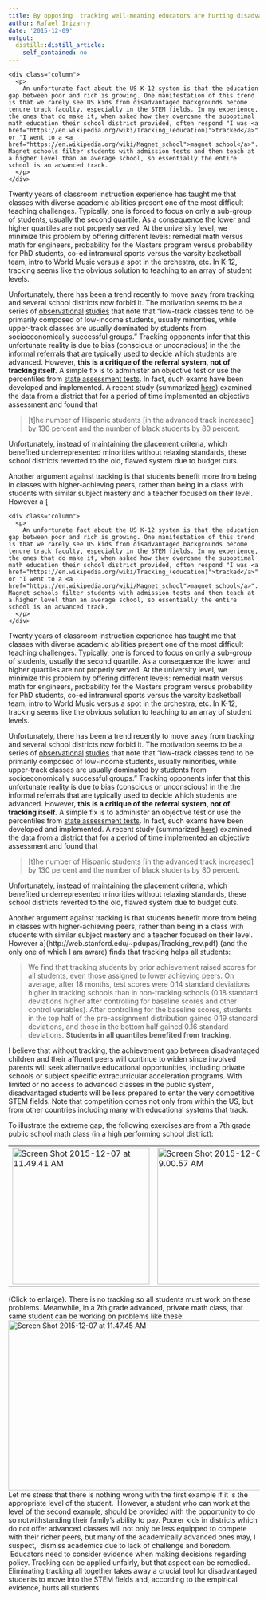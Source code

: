 ```yaml
---
title: By opposing  tracking well-meaning educators are hurting disadvantaged kids
author: Rafael Irizarry
date: '2015-12-09'
output:
  distill::distill_article:
    self_contained: no
---
```


<div class="page" title="Page 2">
  <div class="layoutArea">
    <div class="column">
      <p>
        An unfortunate fact about the US K-12 system is that the education gap between poor and rich is growing. One manifestation of this trend is that we rarely see US kids from disadvantaged backgrounds become tenure track faculty, especially in the STEM fields. In my experience, the ones that do make it, when asked how they overcame the suboptimal math education their school district provided, often respond "I was <a href="https://en.wikipedia.org/wiki/Tracking_(education)">tracked</a>" or "I went to a <a href="https://en.wikipedia.org/wiki/Magnet_school">magnet school</a>". Magnet schools filter students with admission tests and then teach at a higher level than an average school, so essentially the entire school is an advanced track.
      </p>
    </div>
  </div>
</div>

Twenty years of classroom instruction experience has taught me that classes with diverse academic abilities present one of the most difficult teaching challenges. Typically, one is forced to focus on only a sub-group of students, usually the second quartile. As a consequence the lower and higher quartiles are not properly served. At the university level, we minimize this problem by offering different levels: remedial math versus math for engineers, probability for the Masters program versus probability for PhD students, co-ed intramural sports versus the varsity basketball team, intro to World Music versus a spot in the orchestra, etc. In K-12, tracking seems like the obvious solution to teaching to an array of student levels.

Unfortunately, there has been a trend recently to move away from tracking and several school districts now forbid it. The motivation seems to be a series of [observational](http://www.tandfonline.com/doi/abs/10.1207/s15430421tip4501_9) [studies](http://files.eric.ed.gov/fulltext/ED329615.pdf) that note that "low-track classes tend to be primarily composed of low-income students, usually minorities, while upper-track classes are usually dominated by students from socioeconomically successful groups." Tracking opponents infer that this unfortunate reality is due to bias (conscious or unconscious) in the the informal referrals that are typically used to decide which students are advanced. However, **this is a critique of the referral system, not of tracking itself.** A simple fix is to administer an objective test or use the percentiles from [state assessment tests](http://www.doe.mass.edu/mcas/overview.html). In fact, such exams have been developed and implemented. A recent study (summarized [here](http://www.vox.com/2015/11/23/9784250/card-giuliano-gifted-talented)) examined the data from a district that for a period of time implemented an objective assessment and found that

> [t]he number of Hispanic students [in the advanced track increased] by 130 percent and the number of black students by 80 percent.

Unfortunately, instead of maintaining the placement criteria, which benefited underrepresented minorities without relaxing standards, these school districts reverted to the old, flawed system due to budget cuts.

Another argument against tracking is that students benefit more from being in classes with higher-achieving peers, rather than being in a class with students with similar subject mastery and a teacher focused on their level. However a [<div class="page" title="Page 2">
  <div class="layoutArea">
    <div class="column">
      <p>
        An unfortunate fact about the US K-12 system is that the education gap between poor and rich is growing. One manifestation of this trend is that we rarely see US kids from disadvantaged backgrounds become tenure track faculty, especially in the STEM fields. In my experience, the ones that do make it, when asked how they overcame the suboptimal math education their school district provided, often respond "I was <a href="https://en.wikipedia.org/wiki/Tracking_(education)">tracked</a>" or "I went to a <a href="https://en.wikipedia.org/wiki/Magnet_school">magnet school</a>". Magnet schools filter students with admission tests and then teach at a higher level than an average school, so essentially the entire school is an advanced track.
      </p>
    </div>
  </div>
</div>

Twenty years of classroom instruction experience has taught me that classes with diverse academic abilities present one of the most difficult teaching challenges. Typically, one is forced to focus on only a sub-group of students, usually the second quartile. As a consequence the lower and higher quartiles are not properly served. At the university level, we minimize this problem by offering different levels: remedial math versus math for engineers, probability for the Masters program versus probability for PhD students, co-ed intramural sports versus the varsity basketball team, intro to World Music versus a spot in the orchestra, etc. In K-12, tracking seems like the obvious solution to teaching to an array of student levels.

Unfortunately, there has been a trend recently to move away from tracking and several school districts now forbid it. The motivation seems to be a series of [observational](http://www.tandfonline.com/doi/abs/10.1207/s15430421tip4501_9) [studies](http://files.eric.ed.gov/fulltext/ED329615.pdf) that note that "low-track classes tend to be primarily composed of low-income students, usually minorities, while upper-track classes are usually dominated by students from socioeconomically successful groups." Tracking opponents infer that this unfortunate reality is due to bias (conscious or unconscious) in the the informal referrals that are typically used to decide which students are advanced. However, **this is a critique of the referral system, not of tracking itself.** A simple fix is to administer an objective test or use the percentiles from [state assessment tests](http://www.doe.mass.edu/mcas/overview.html). In fact, such exams have been developed and implemented. A recent study (summarized [here](http://www.vox.com/2015/11/23/9784250/card-giuliano-gifted-talented)) examined the data from a district that for a period of time implemented an objective assessment and found that

> [t]he number of Hispanic students [in the advanced track increased] by 130 percent and the number of black students by 80 percent.

Unfortunately, instead of maintaining the placement criteria, which benefited underrepresented minorities without relaxing standards, these school districts reverted to the old, flawed system due to budget cuts.

Another argument against tracking is that students benefit more from being in classes with higher-achieving peers, rather than being in a class with students with similar subject mastery and a teacher focused on their level. However a](http://web.stanford.edu/~pdupas/Tracking_rev.pdf) (and the only one of which I am aware) finds that tracking helps all students:

> We find that tracking students by prior achievement raised scores for all students, even those assigned to lower achieving peers. On average, after 18 months, test scores were 0.14 standard deviations higher in tracking schools than in non-tracking schools (0.18 standard deviations higher after controlling for baseline scores and other control variables). After controlling for the baseline scores, students in the top half of the pre-assignment distribution gained 0.19 standard deviations, and those in the bottom half gained 0.16 standard deviations. **Students in all quantiles benefited from tracking. **

I believe that without tracking, the achievement gap between disadvantaged children and their affluent peers will continue to widen since involved parents will seek alternative educational opportunities, including private schools or subject specific extracurricular acceleration programs. With limited or no access to advanced classes in the public system, disadvantaged students will be less prepared to enter the very competitive STEM fields. Note that competition comes not only from within the US, but from other countries including many with educational systems that track.

To illustrate the extreme gap, the following exercises are from a 7th grade public school math class (in a high performing school district):

<table style="width: 100%;">
  <tr>
    <td>
      <a href="http://simplystatistics.org/wp-content/uploads/2016/12/Screen-Shot-2015-12-07-at-11.49.41-AM.png"><img src="http://simplystatistics.org/wp-content/uploads/2016/12/Screen-Shot-2015-12-07-at-11.49.41-AM.png" alt="Screen Shot 2015-12-07 at 11.49.41 AM" width="275" /></a>
    </td>
    
    <td>
      <a href="http://simplystatistics.org/wp-content/uploads/2016/12/Screen-Shot-2015-12-09-at-9.00.57-AM.png"><img src="http://simplystatistics.org/wp-content/uploads/2016/12/Screen-Shot-2015-12-09-at-9.00.57-AM.png" alt="Screen Shot 2015-12-09 at 9.00.57 AM" width="275" /></a>
    </td>
  </tr>
</table>

(Click to enlarge). There is no tracking so all students must work on these problems. Meanwhile, in a 7th grade advanced, private math class, that same student can be working on problems like these:[<img class="alignnone size-full wp-image-4511" src="http://simplystatistics.org/wp-content/uploads/2016/12/Screen-Shot-2015-12-07-at-11.47.45-AM.png" alt="Screen Shot 2015-12-07 at 11.47.45 AM" width="1165" height="341" srcset="http://simplystatistics.org/wp-content/uploads/2016/12/Screen-Shot-2015-12-07-at-11.47.45-AM-300x88.png 300w, http://simplystatistics.org/wp-content/uploads/2016/12/Screen-Shot-2015-12-07-at-11.47.45-AM-1024x300.png 1024w, http://simplystatistics.org/wp-content/uploads/2016/12/Screen-Shot-2015-12-07-at-11.47.45-AM-260x76.png 260w, http://simplystatistics.org/wp-content/uploads/2016/12/Screen-Shot-2015-12-07-at-11.47.45-AM.png 1165w" sizes="(max-width: 1165px) 100vw, 1165px" />](http://simplystatistics.org/wp-content/uploads/2016/12/Screen-Shot-2015-12-07-at-11.47.45-AM.png)Let me stress that there is nothing wrong with the first example if it is the appropriate level of the student.  However, a student who can work at the level of the second example, should be provided with the opportunity to do so notwithstanding their family's ability to pay. Poorer kids in districts which do not offer advanced classes will not only be less equipped to compete with their richer peers, but many of the academically advanced ones may, I suspect,  dismiss academics due to lack of challenge and boredom.  Educators need to consider evidence when making decisions regarding policy. Tracking can be applied unfairly, but that aspect can be remedied. Eliminating tracking all together takes away a crucial tool for disadvantaged students to move into the STEM fields and, according to the empirical evidence, hurts all students.
